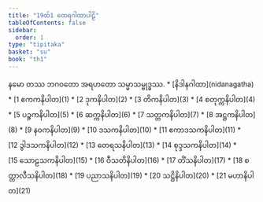 ```yaml
---
title: "19ထ်1 ထေရဂါထာပါဠိ"
tableOfContents: false
sidebar:
  order: 1
type: "tipitaka"
basket: "su"
book: "th1"
---
```


<Paragraph number="1" type="center" book="th1">
နမော တဿ ဘဂဝတော အရဟတော သမ္မာသမ္ဗုဒ္ဓဿ.

</Paragraph>

<TableOfContents book="th1" section="19">
* [နိဒါနဂါထာ](nidanagatha)
* [1 ဧကကနိပါတ](1)
* [2 ဒုကနိပါတ](2)
* [3 တိကနိပါတ](3)
* [4 စတုက္ကနိပါတ](4)
* [5 ပဉ္စကနိပါတ](5)
* [6 ဆက္ကနိပါတ](6)
* [7 သတ္တကနိပါတ](7)
* [8 အဋ္ဌကနိပါတ](8)
* [9 နဝကနိပါတ](9)
* [10 ဒသကနိပါတ](10)
* [11 ဧကာဒသကနိပါတ](11)
* [12 ဒွါဒသကနိပါတ](12)
* [13 တေရသနိပါတ](13)
* [14 စုဒ္ဒသကနိပါတ](14)
* [15 သောဠသကနိပါတ](15)
* [16 ဝီသတိနိပါတ](16)
* [17 တိံသနိပါတ](17)
* [18 စတ္တာလီသနိပါတ](18)
* [19 ပညာသနိပါတ](19)
* [20 သဋ္ဌိနိပါတ](20)
* [21 မဟာနိပါတ](21)
</TableOfContents>